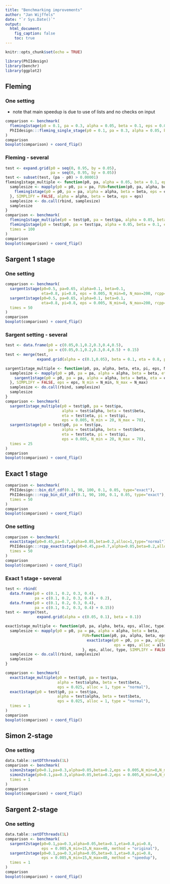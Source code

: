 ```yaml
---
title: "Benchmarking improvements"
author: "Jan Wijffels"
date: "`r Sys.Date()`"
output:
  html_document:
    fig_caption: false
    toc: true
---
```


```r
knitr::opts_chunk$set(echo = TRUE)
```

```r
library(PhIIdesign)
library(benchr)
library(ggplot2)
```

## Fleming

### One setting

- note that main speedup is due to use of lists and no checks on input

```r
comparison <- benchmark(
  fleming1stage(p0 = 0.1, pa = 0.3, alpha = 0.05, beta = 0.1, eps = 0.00001),
  PhIIdesign:::fleming_single_stage(p0 = 0.1, pa = 0.3, alpha = 0.05, beta = 0.1, eps = 0.00001)
)
comparison
boxplot(comparison) + coord_flip()
```

### Fleming - several

```r
test <- expand.grid(p0 = seq(0, 0.95, by = 0.05),
                    pa = seq(0, 0.95, by = 0.05))
test <- subset(test, (pa - p0) > 0.00001)
fleming1stage_multiple <- function(p0, pa, alpha = 0.05, beta = 0.1, eps = 0.00001){
  samplesize <- mapply(p0 = p0, pa = pa, FUN=function(p0, pa, alpha, beta, eps){
    fleming1stage(p0 = p0, pa = pa, alpha = alpha, beta = beta, eps = eps)
  }, SIMPLIFY = FALSE, alpha = alpha, beta = beta, eps = eps)
  samplesize <- do.call(rbind, samplesize)
  samplesize
}
comparison <- benchmark(
  fleming1stage_multiple(p0 = test$p0, pa = test$pa, alpha = 0.05, beta = 0.1, eps = 0.00001),
  fleming1stage(p0 = test$p0, pa = test$pa, alpha = 0.05, beta = 0.1, eps = 0.00001),
  times = 100
)
comparison
boxplot(comparison) + coord_flip()
```


## Sargent 1 stage

### One setting

```r
comparison <- benchmark(
  sargent1stage(p0=0.5, pa=0.65, alpha=0.1, beta=0.1, 
                eta=0.8, pi=0.8, eps = 0.005, N_min=0, N_max=200, rcpp=FALSE),
  sargent1stage(p0=0.5, pa=0.65, alpha=0.1, beta=0.1, 
                eta=0.8, pi=0.8, eps = 0.005, N_min=0, N_max=200, rcpp=TRUE),
  times = 50
)
comparison
boxplot(comparison) + coord_flip()
```

### Sargent setting - several

```r
test <- data.frame(p0 = c(0.05,0.1,0.2,0.3,0.4,0.5),
                   pa = c(0.05,0.1,0.2,0.3,0.4,0.5) + 0.15)
test <- merge(test,
              expand.grid(alpha = c(0.1,0.05), beta = 0.1, eta = 0.8, pi = 0.8))

sargent1stage_multiple <- function(p0, pa, alpha, beta, eta, pi, eps, N_min, N_max){
  samplesize <- mapply(p0 = p0, pa = pa, alpha = alpha, beta = beta, eta = eta, pi = pi, FUN=function(p0, pa, alpha, beta, eta, pi, eps, N_min, N_max){
    sargent1stage(p0 = p0, pa = pa, alpha = alpha, beta = beta, eta = eta, pi = pi, eps = eps, N_min = N_min, N_max = N_max, rcpp = FALSE)
  }, SIMPLIFY = FALSE, eps = eps, N_min = N_min, N_max = N_max)
  samplesize <- do.call(rbind, samplesize)
  samplesize
}
comparison <- benchmark(
  sargent1stage_multiple(p0 = test$p0, pa = test$pa,
                         alpha = test$alpha, beta = test$beta,
                         eta = test$eta, pi = test$pi,
                         eps = 0.005, N_min = 20, N_max = 70),
  sargent1stage(p0 = test$p0, pa = test$pa,
                         alpha = test$alpha, beta = test$beta,
                         eta = test$eta, pi = test$pi,
                         eps = 0.005, N_min = 20, N_max = 70),
  times = 25
)
comparison
boxplot(comparison) + coord_flip()
```

## Exact 1 stage

```r
comparison <- benchmark(
  PhIIdesign:::bin_dif_cdf(0.1, 90, 100, 0.1, 0.05, type="exact"),
  PhIIdesign:::rcpp_bin_dif_cdf(0.1, 90, 100, 0.1, 0.05, type="exact"),
  times = 50
)
comparison
boxplot(comparison) + coord_flip()
```

### One setting

```r
comparison <- benchmark(
  exact1stage(p0=0.45,pa=0.7,alpha=0.05,beta=0.2,alloc=1,type="normal"),
  PhIIdesign:::rcpp_exact1stage(p0=0.45,pa=0.7,alpha=0.05,beta=0.2,alloc=1,type="normal"),
  times = 50
)
comparison
boxplot(comparison) + coord_flip()
```

### Exact 1 stage - several

```r
test <- rbind(
  data.frame(p0 = c(0.1, 0.2, 0.3, 0.4),
             pa = c(0.1, 0.2, 0.3, 0.4) + 0.2),
  data.frame(p0 = c(0.1, 0.2, 0.3, 0.4),
             pa = c(0.1, 0.2, 0.3, 0.4) + 0.15))
test <- merge(test,
              expand.grid(alpha = c(0.05, 0.1), beta = 0.1))

exact1stage_multiple <- function(p0, pa, alpha, beta, eps, alloc, type){
  samplesize <- mapply(p0 = p0, pa = pa, alpha = alpha, beta = beta,
                                  FUN=function(p0, pa, alpha, beta, eps, alloc, type){
                                    exact1stage(p0 = p0, pa = pa, alpha = alpha, beta = beta,
                                                eps = eps, alloc = alloc, type = type)
                                  }, eps, alloc, type, SIMPLIFY = FALSE)
  samplesize <- do.call(rbind, samplesize)
  samplesize
}

comparison <- benchmark(
  exact1stage_multiple(p0 = test$p0, pa = test$pa,
                       alpha = test$alpha, beta = test$beta,
                       eps = 0.025, alloc = 1, type = "normal"),
  exact1stage(p0 = test$p0, pa = test$pa,
                       alpha = test$alpha, beta = test$beta,
                       eps = 0.025, alloc = 1, type = "normal"),
  times = 1
)
comparison
boxplot(comparison) + coord_flip()
```


## Simon 2-stage

### One setting

```r
data.table::setDTthreads(1L)
comparison <- benchmark(
  simon2stage(p0=0.1,pa=0.3,alpha=0.05,beta=0.2,eps = 0.005,N_min=0,N_max=50, method = "original"),
  simon2stage(p0=0.1,pa=0.3,alpha=0.05,beta=0.2,eps = 0.005,N_min=0,N_max=50, method = "speedup"),
  times = 1
)
comparison
boxplot(comparison) + coord_flip()
```  

## Sargent 2-stage

### One setting

```r
data.table::setDTthreads(1L)
comparison <- benchmark(
  sargent2stage(p0=0.1,pa=0.3,alpha=0.05,beta=0.1,eta=0.8,pi=0.8,
                eps = 0.005,N_min=15,N_max=40, method = "original"),
  sargent2stage(p0=0.1,pa=0.3,alpha=0.05,beta=0.1,eta=0.8,pi=0.8,
                eps = 0.005,N_min=15,N_max=40, method = "speedup"),
  times = 1
)
comparison
boxplot(comparison) + coord_flip()
```  
